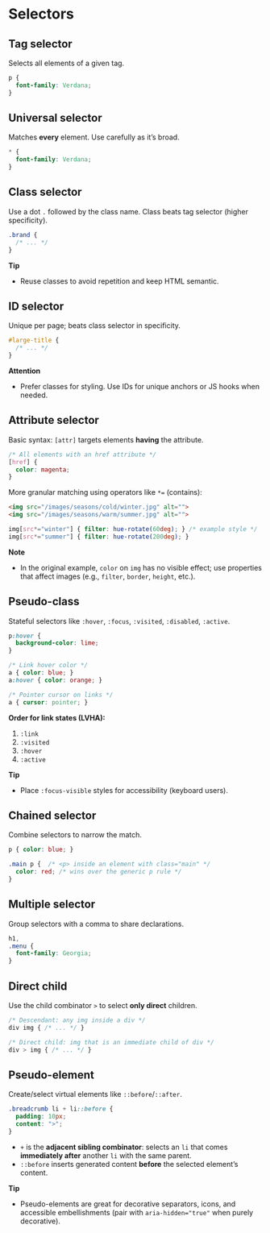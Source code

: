 # Selectors

## Tag selector

Selects all elements of a given tag.

~~~css
p {
  font-family: Verdana;
}
~~~

## Universal selector

Matches **every** element. Use carefully as it’s broad.

~~~css
* {
  font-family: Verdana;
}
~~~

## Class selector

Use a dot `.` followed by the class name. Class beats tag selector (higher specificity).

~~~css
.brand {
  /* ... */
}
~~~

**Tip**
- Reuse classes to avoid repetition and keep HTML semantic.

## ID selector

Unique per page; beats class selector in specificity.

~~~css
#large-title {
  /* ... */
}
~~~

**Attention**
- Prefer classes for styling. Use IDs for unique anchors or JS hooks when needed.

## Attribute selector

Basic syntax: `[attr]` targets elements **having** the attribute.

~~~css
/* All elements with an href attribute */
[href] {
  color: magenta;
}
~~~

More granular matching using operators like `*=` (contains):

~~~html
<img src="/images/seasons/cold/winter.jpg" alt="">
<img src="/images/seasons/warm/summer.jpg" alt="">
~~~

~~~css
img[src*="winter"] { filter: hue-rotate(60deg); } /* example style */
img[src*="summer"] { filter: hue-rotate(200deg); }
~~~

**Note**
- In the original example, `color` on `img` has no visible effect; use properties that affect images (e.g., `filter`, `border`, `height`, etc.).

## Pseudo-class

Stateful selectors like `:hover`, `:focus`, `:visited`, `:disabled`, `:active`.

~~~css
p:hover {
  background-color: lime;
}

/* Link hover color */
a { color: blue; }
a:hover { color: orange; }

/* Pointer cursor on links */
a { cursor: pointer; }
~~~

**Order for link states (LVHA):**
1. `:link`
2. `:visited`
3. `:hover`
4. `:active`

**Tip**
- Place `:focus-visible` styles for accessibility (keyboard users).

## Chained selector

Combine selectors to narrow the match.

~~~css
p { color: blue; }

.main p {  /* <p> inside an element with class="main" */
  color: red; /* wins over the generic p rule */
}
~~~

## Multiple selector

Group selectors with a comma to share declarations.

~~~css
h1,
.menu {
  font-family: Georgia;
}
~~~

## Direct child

Use the child combinator `>` to select **only direct** children.

~~~css
/* Descendant: any img inside a div */
div img { /* ... */ }

/* Direct child: img that is an immediate child of div */
div > img { /* ... */ }
~~~

## Pseudo-element

Create/select virtual elements like `::before`/`::after`.

~~~css
.breadcrumb li + li::before {
  padding: 10px;
  content: ">";
}
~~~

- `+` is the **adjacent sibling combinator**: selects an `li` that comes **immediately after** another `li` with the same parent.
- `::before` inserts generated content **before** the selected element’s content.

**Tip**
- Pseudo-elements are great for decorative separators, icons, and accessible embellishments (pair with `aria-hidden="true"` when purely decorative).